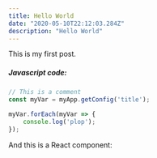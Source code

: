 ```yaml
---
title: Hello World
date: "2020-05-10T22:12:03.284Z"
description: "Hello World"
---
```



This is my first post.

##### Javascript code:
```javascript
// This is a comment
const myVar = myApp.getConfig('title');

myVar.forEach(myVar => {
    console.log('plop');
});
```

And this is a React component:

<TestComponent />